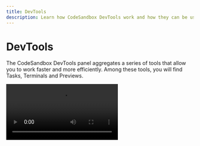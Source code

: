 ```yaml
---
title: DevTools
description: Learn how CodeSandbox DevTools work and how they can be useful to boost your productivity.
---
```



# DevTools

The CodeSandbox DevTools panel aggregates a series of tools that allow you to work faster and more efficiently. Among these tools, you will find Tasks, Terminals and Previews.
 
<Video src="../../devtools-management.mp4" />

## Tasks

[Tasks](./task) set in the `tasks.json` file will be listed in the DevTools tab. This lists all the configured tasks and allow you to run, stop or restart them. Any tasks that are running will display a `Running...` tag next to them.

## Previews
Any [previews](./preview) associated with your project, namely those spun up by tasks, will be accessible in a port listed under `Previews` in the DevTools tab. Each preview will show a tag next to it to identify its associated task, or show `Unconfigured` if no task is tied to it.

Clicking on a listed preview will open it on the right side of the editor.

<Callout emoji="💡">
You can also see the list of ports in the terminal panel under the `Ports` tab at the bottom of the editor.
</Callout>

## Shared Terminals
Any active shared terminals will be listed under `Shared Terminals` in the DevTools tab. These are a specific type of [terminal](./terminal) that is managed by Pitcher, which means that other users with access to the project can see them.

From this tab, you can also create new shared terminals, which will open in the Terminal tab at the bottom of the editor.